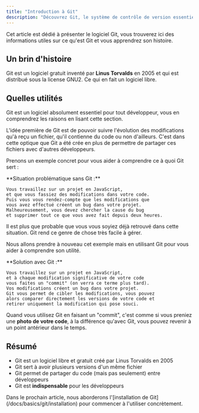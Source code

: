 ```yaml
---
title: "Introduction à Git"
description: "Découvrez Git, le système de contrôle de version essentiel pour tout développeur. Apprenez son histoire, ses utilités et pourquoi il est indispensable."
---
```


Cet article est dédié à présenter le logiciel Git, vous trouverez ici des informations utiles sur ce qu'est Git et vous apprendrez son histoire.

## Un brin d'histoire

Git est un logiciel gratuit inventé par **Linus Torvalds** en 2005 et qui est distribué sous la license GNU2. Ce qui en fait un logiciel libre.

## Quelles utilités

Git est un logiciel absolument essentiel pour tout développeur, vous en comprendrez les raisons en lisant cette section.

L'idée première de Git est de pouvoir suivre l'évolution des modifications qu'à reçu un fichier, qu'il contienne du code ou non d'ailleurs. C'est dans cette optique que Git a été crée en plus de permettre de partager ces fichiers avec d'autres développeurs.

Prenons un exemple concret pour vous aider à comprendre ce à quoi Git sert :

<Note type="warning">
**Situation problématique sans Git :**

```text
Vous travaillez sur un projet en JavaScript,
et que vous fassiez des modifications dans votre code.
Puis vous vous rendez-compte que les modifications que
vous avez effectué créent un bug dans votre projet.
Malheureusement, vous devez chercher la cause du bug
et supprimer tout ce que vous avez fait depuis deux heures.
```
</Note>

Il est plus que probable que vous vous soyiez déjà retrouvé dans cette situation. Git rend ce genre de chose très facile à gérer.

Nous allons prendre à nouveau cet exemple mais en utilisant Git pour vous aider à comprendre son utilité.

<Note type="success">
**Solution avec Git :**

```text
Vous travaillez sur un projet en JavaScript,
et à chaque modification significative de votre code
vous faites un "commit" (on verra ce terme plus tard).
Vos modifications créent un bug dans votre projet.
Git vous permet de cibler les modifications, vous pouvez
alors comparer directement les versions de votre code et
retirer uniquement la modification qui pose souci.
```
</Note>

Quand vous utilisez Git en faisant un "commit", c'est comme si vous preniez une **photo de votre code**, à la différence qu'avec Git, vous pouvez revenir à un point antérieur dans le temps.

## Résumé

- Git est un logiciel libre et gratuit créé par Linus Torvalds en 2005
- Git sert à avoir plusieurs versions d'un même fichier  
- Git permet de partager du code (mais pas seulement) entre développeurs
- Git est **indispensable** pour les développeurs

<Note>
Dans le prochain article, nous aborderons l'[installation de Git](/docs/basics/git/installation) pour commencer à l'utiliser concrètement.
</Note>